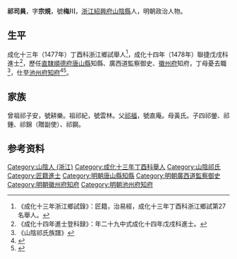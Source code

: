 {{明清人物信息框
| 姓名 = 祁司員
| 圖片名稱=  
| 圖片大小 = 220px
| 圖片說明 =  
| 最高職務 = [[池州府|池州府]][[知府|知府]]
| 國家 = 大明
| 爵位 =
| 籍貫 = [[浙江|浙江]][[紹興府|紹興府]][[山陰縣|山陰縣]]
| 字號 = 字宗規，號梅川
| 諡號 = 
| 出生日期 = 景泰元年庚午年七月四日卯時（1450年8月11日）
| 出生地點 =
| 逝世日期 = 正德二年丁卯五月初九日酉時〔{{dda|1507|6|18|1450|8|11}}〕
| 逝世地點 = 
| 墓葬 = 梅里尖山直菴公（祁福）之左
| 配偶 = 高氏 
| 親屬 =（孫）[[祁清|祁清]]
| 出身 = 
* 成化十三年丁酉科舉人
* 成化十四年（1478年）戊戌科同進士出身
| 經歷 = 
| 著作 =  
}}
'''祁司員'''{{BD|1450年|8月11日|1507年|6月18日|Q}}，字'''宗規'''，號'''梅川'''，[[浙江|浙江]][[紹興府|紹興府]][[山陰縣|山陰縣]]人，明朝政治人物。

==生平==
成化十三年（1477年）丁酉科浙江鄉試舉人<ref>《成化十三年浙江鄉試錄》：匠籍，治易經，成化十三年丁酉科浙江鄉試第27名舉人。</ref>，成化十四年（1478年）聯捷戊戌科進士<ref>《成化十四年進士登科録》：年二十九中式成化十四年戊戌科進士。</ref>，歷任[[直隸|直隸]][[順德府|順德府]][[唐山縣|唐山縣]]知縣、廣西道監察御史、[[徽州府|徽州府]]知府，丁母憂去職<ref>《山陰祁氏族譜》</ref>，仕至[[池州府|池州府]][[知府|知府]]<ref>{{cite news|title=《绍兴市志 卷44 第二章  历代进士名录》|url=http://www.sxlib.com:8080/web/gycslou/sxsz/44z2.htm|accessdate=2013-07-25|newspaper=绍兴图书馆|deadurl=yes|archiveurl=https://archive.is/20120914053252/http://www.sxlib.com:8080/web/gycslou/sxsz/44z2.htm|archivedate=2012-09-14}}</ref><ref>{{cite news|title=政绩斐然的池州知府何绍正|url=http://www.wjol.net.cn/wj/system/2011/06/23/000530341.shtml|accessdate=2013-07-30|newspaper=安徽文化网}}{{dead link|date=2018年1月 |bot=InternetArchiveBot |fix-attempted=yes }}</ref>。

==家族==
曾祖祁子安，號耕樂。祖祁紀，號雲林。父[[祁福|祁福]]，號直庵。母黃氏。子四祁鎣、祁鍾、祁錦（贈副使）、祁鋼。

== 参考资料 ==
{{reflist}}

{{成化十四年戊戌科殿試金榜}}

{{Authority control}}

{{DEFAULTSORT:Qi祁}}
[[Category:山陰人_(浙江)|Category:山陰人 (浙江)]]
[[Category:成化十三年丁酉科舉人|Category:成化十三年丁酉科舉人]]
[[Category:山陰祁氏|Category:山陰祁氏]]
[[Category:匠籍進士|Category:匠籍進士]]
[[Category:明朝唐山縣知縣|Category:明朝唐山縣知縣]]
[[Category:明朝廣西道監察御史|Category:明朝廣西道監察御史]]
[[Category:明朝徽州府知府|Category:明朝徽州府知府]]
[[Category:明朝池州府知府|Category:明朝池州府知府]]


{{明朝人物小作品}}